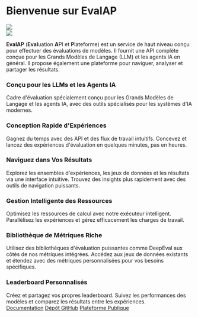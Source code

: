 
# Bienvenue sur EvalAP

<div style={{ display: 'flex', justifyContent: 'center', alignItems: 'center', gap: '100px' }}>
  <div>
    <img src="img/android-chrome-192x192.png" />
  </div>
  <div>
    <img src="img/leaderboard2-alpha.png" style={{ maxWidth: '400px', height: 'auto' }} />
  </div>
</div>


**EvalAP** (**Eval**uation **A**PI et **P**lateforme) est un service de haut niveau conçu pour effectuer des évaluations de modèles.
Il fournit une API complète conçue pour les Grands Modèles de Langage (LLM) et les agents IA en général. Il propose également une plateforme pour naviguer, analyser et partager les résultats.

<section style={{
    display: 'flex',
    alignItems: 'center',
    padding: '2rem 0',
    width: '100%',
}}>
  <div className="container">
    <div className="row">
      <div className="col col--4">
          <Card shadow='tl'>
            <CardHeader className="text--center">
                <h3>Conçu pour les LLMs et les Agents IA</h3>
            </CardHeader>
            <CardBody className="text--center">
                Cadre d'évaluation spécialement conçu pour les Grands Modèles de Langage et les agents IA,
                avec des outils spécialisés pour les systèmes d'IA modernes.
            </CardBody>
          </Card>
      </div>
      <div className="col col--4">
          <Card shadow='tl'>
            <CardHeader className="text--center">
                <h3>Conception Rapide d'Expériences</h3>
            </CardHeader>
            <CardBody className="text--center">
                Gagnez du temps avec des API et des flux de travail intuitifs. Concevez et lancez
                des expériences d'évaluation en quelques minutes, pas en heures.
            </CardBody>
          </Card>
      </div>
      <div className="col col--4">
          <Card shadow='tl'>
            <CardHeader className="text--center">
                <h3>Naviguez dans Vos Résultats</h3>
            </CardHeader>
            <CardBody className="text--center">
                Explorez les ensembles d'expériences, les jeux de données et les résultats via une interface
                intuitive. Trouvez des insights plus rapidement avec des outils de navigation puissants.
            </CardBody>
          </Card>
      </div>
    </div>
    <div className="row" style={{marginTop: '20px'}}>
      <div className="col col--4">
          <Card shadow='tl'>
            <CardHeader className="text--center">
                <h3>Gestion Intelligente des Ressources</h3>
            </CardHeader>
            <CardBody className="text--center">
                Optimisez les ressources de calcul avec notre exécuteur intelligent. Parallélisez
                les expériences et gérez efficacement les charges de travail.
            </CardBody>
          </Card>
      </div>
      <div className="col col--4">
          <Card shadow='tl'>
            <CardHeader className="text--center">
                <h3>Bibliothèque de Métriques Riche</h3>
            </CardHeader>
            <CardBody className="text--center">
                Utilisez des bibliothèques d'évaluation puissantes comme DeepEval aux côtés de nos
                métriques intégrées. Accédez aux jeux de données existants et étendez avec des
                métriques personnalisées pour vos besoins spécifiques.
            </CardBody>
          </Card>
      </div>
      <div className="col col--4">
          <Card shadow='tl'>
            <CardHeader className="text--center">
                <h3>Leaderboard Personnalisés</h3>
            </CardHeader>
            <CardBody className="text--center">
                Créez et partagez vos propres leaderboard. Suivez les performances des modèles et
                comparez les résultats entre les expériences.
            </CardBody>
          </Card>
      </div>
    </div>
  </div>
</section>

<div className="container" style={{ marginTop: '3rem', marginBottom: '3rem' }}>
  <div className="row">
    <div className="col" style={{ display: 'flex', justifyContent: 'center', gap: '2rem' }}>
        <a href="/doc/docs" className="button button--primary button--lg">Documentation</a>
        <a href="https://github.com/etalab-ia/evalap" className="button button--secondary button--lg">Dépôt GitHub</a>
        <a href="https://evalap.etalab.gouv.fr" className="button button--info button--lg">Plateforme Publique</a>
    </div>
  </div>
</div>
